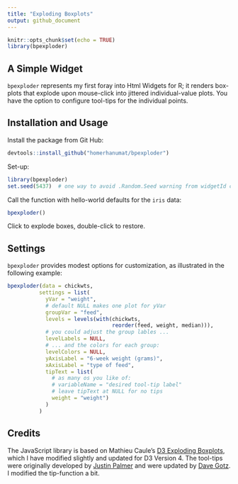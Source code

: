 ```yaml
---
title: "Exploding Boxplots"
output: github_document
---
```


```r
knitr::opts_chunk$set(echo = TRUE)
library(bpexploder)
```

## A Simple Widget

`bpexploder` represents my first foray into Html Widgets for R; it renders box-plots that explode upon mouse-click into jittered individual-value plots.  You have the option to configure tool-tips for the individual points.

## Installation and Usage

Install the package from Git Hub:

```r
devtools::install_github("homerhanumat/bpexploder")
```

Set-up:

```r
library(bpexploder)
set.seed(5437)  # one way to avoid .Random.Seed warning from widgetId creation
```

Call the function with hello-world defaults for the `iris` data:

```r
bpexploder()
```

Click to explode boxes, double-click to restore.

##  Settings

`bpexploder` provides modest options for customization, as illustrated in the following example:

```r
bpexploder(data = chickwts,
          settings = list(
            yVar = "weight",
            # default NULL makes one plot for yVar
            groupVar = "feed",
            levels = levels(with(chickwts,
                                 reorder(feed, weight, median))),
            # you could adjust the group lables ...
            levelLabels = NULL,
            # ... and the colors for each group:
            levelColors = NULL,
            yAxisLabel = "6-week weight (grams)",
            xAxisLabel = "type of feed",
            tipText = list(
              # as many os you like of:
              # variableName = "desired tool-tip label"
              # leave tipText at NULL for no tips
              weight = "weight")
            )
          )
```

## Credits

The JavaScript library is based on Mathieu Caule's [D3 Exploding Boxplots](https://mcaule.github.io/d3_exploding_boxplot/), which I have modified slightly and updated for D3 Version 4. The tool-tips were originally developed by [Justin Palmer](https://github.com/Caged) and were updated by [Dave Gotz](https://github.com/VACLab/d3-tip).  I modified the tip-function a bit.
